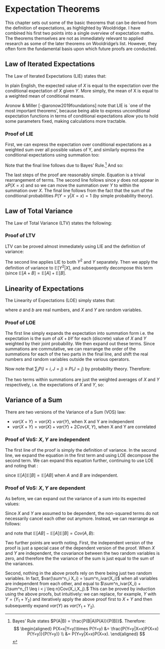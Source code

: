 # Expectation Theorems {#exp_theorems}


This chapter sets out some of the basic theorems that can be derived from the definition of expectations, as highlighted by Wooldridge. I have combined his first two points into a single overview of expectation maths. The theorems themselves are not as immediately relevant to applied research as some of the later theorems on Wooldridge's list. However, they often form the fundamental basis upon which future proofs are conducted.


## Law of Iterated Expectations

The Law of Iterated Expectations (LIE) states that:

\begin{equation}
    \mathbb{E}[X] = \mathbb{E}[\mathbb{E}[X|Y]]
\end{equation}

In plain English, the expected value of $X$ is equal to the  expectation over the conditional expectation of $X$ given $Y$. More simply, the mean of X is equal to a weighted mean of conditional means.

Aronow & Miller [-@aronow2019foundations] note that LIE is `one of the most important theorems', because being able to express unconditional expectation functions in terms of conditional expectations allow you to hold some parameters fixed, making calculations more tractable.

### Proof of LIE

First, we can express the expectation over conditional expectations as a weighted sum over all possible values of Y, and similarly express the conditional expectations using summation too:

\begin{align}
    \mathbb{E}[\mathbb{E}[X|Y]] &= \sum_y\mathbb{E}[X|Y=y]P(Y=y) \\
          &= \sum_y\sum_x xP(X=x|Y=y)P(Y=y) \label{eq:lie_expand} \\
          &= \sum_y\sum_x xP(Y=y|X=x)P(X=x). \label{eq:lie_bayes},
\end{align}

Note that the final line follows due to Bayes' Rule.[^fn_bayes] And so:

[^fn_bayes]:
    Bayes' Rule states $P(A|B) = \frac{P(B|A)P(A)}{P(B)}$. Therefore:
    $$
    \begin{aligned}
    P(X=x|Y=y)\times P(Y=y) &= \frac{P(Y=y|X=x)P(X=x) P(Y=y)}{P(Y=y)} \\
    &= P(Y=y|X=x)P(X=x).
    \end{aligned}
    $$


\begin{align}
    ... &= \sum_y\sum_x xP(X=x)P(Y=y|X=x) \label{eq:rearrange}\\
          &= \sum_x xP(X=x) \sum_y P(Y=y|X=x) \label{eq:shift}\\
          &= \sum_x xP(X=x) \label{eq:equals_one}\\
          &= \mathbb{E}[X] \; \; \; \square
\end{align}

The last steps of the proof are reasonably simple. Equation \ref{eq:rearrange} is a trivial rearrangement of terms.  The second line follows since $y$ does not appear in $xP(X=x)$ and so we can move the summation over $Y$ to within the summation over $X$. The final line follows from the fact that the sum of the conditional probabilities $P(Y=y|X=x)=1$ (by simple probability theory).


## Law of Total Variance

The Law of Total Variance (LTV) states the following:
\begin{equation}
    var[Y] = \mathbb{E}[var[Y|X]] + var(\mathbb{E}[Y|X])
\end{equation}

### Proof of LTV

LTV can be proved almost immediately using LIE and the definition of variance:

\begin{align}
    var(Y) &= \mathbb{E}[Y^2] - \mathbb{E}[Y]^2 \label{eq:var_def} \\ 
           &= \mathbb{E}[\mathbb{E}[Y^2|X]] - \mathbb{E}[\mathbb{E}[Y|X]]^2 \label{eq:var_lie} \\ 
           &= \mathbb{E}[var[Y|X] + \mathbb{E}[Y]^2]] - \mathbb{E}[\mathbb{E}[Y|X]]^2 \label{eq:var_by10}\\
           &= \mathbb{E}[var[Y|X]] + (\mathbb{E}[\mathbb{E}[Y]^2] - \mathbb{E}[\mathbb{E}[Y|X]]^2) \label{eq:var_eshift}\\
           &= \mathbb{E}[var[Y|X]] + var(\mathbb{E}[Y|X]) \label{eq:var_by10_2} \; \; \; \square
\end{align}

The second line applies LIE to both $Y^2$ and $Y$ separately. Then we apply the definition of variance to $\mathbb{E}[Y^2|X]$, and subsequently decompose this term (since $\mathbb{E}[A+B] = \mathbb{E}[A] + \mathbb{E}[B]$.

## Linearity of Expectations

The Linearity of Expectations (LOE) simply states that:

\begin{equation}
    \mathbb{E}[aX + bY] = a\mathbb{E}[X] + b\mathbb{E}[Y],
\end{equation}

where $a$ and $b$ are real numbers, and $X$ and $Y$ are random variables.

### Proof of LOE

\begin{align}
    \mathbb{E}[aX + bY] &= \sum_x\sum_y (ax+by) P(X=x, Y=y) \label{eq:loe_sums} \\
    &= \sum_x\sum_y ax P(X=x, Y=y) + \sum_x\sum_y by P(X=x, Y=y) \\
    &= a\sum_x x\sum_y P(X=x, Y=y) + b \sum_y y \sum_x P(X=x, Y=y) \label{eq:loe_rearrange}\\ 
\end{align}

The first line simply expands the expectation into summation form i.e. the expectation is the sum of $aX + bY$ for each (discrete) value of $X$ and $Y$ weighted by their joint probability. We then expand out these terms. Since summations are commutative, we can rearrange the order of the summations for each of the two parts in the final line, and shift the real numbers and random variables outside the various operators.

Now note that $\sum_{i} P(I=i, J=j) \equiv P(J=j)$ by probability theory. Therefore:

\begin{align}
    ... &= a\sum_x x P(X=x) + b\sum_y y P(Y = y)
\end{align}

The two terms within summations are just the weighted averages of $X$ and $Y$ respectively, i.e. the expectations of $X$ and $Y$, so:

\begin{align}
    ... &= a\mathbb{E}[X] + b\mathbb{E}[Y] \; \; \; \square \\
\end{align}

## Variance of a Sum

There are two versions of the Variance of a Sum (VOS) law:

* $var(X + Y) = var(X) + var(Y),$ when X and Y are independent
* $var(X+Y) = var(X) + var(Y) + 2Cov(X,Y)$, when X and Y are correlated

### Proof of VoS: $X, Y$ are independent

\begin{align}
    var(X + Y) &= \mathbb{E}[(X+Y)^2] - (\mathbb{E}[X+Y])^2 \\
    &= \mathbb{E}[(X^2 + 2XY + Y^2)] - (\mathbb{E}[X] + \mathbb{E}[Y])^2
\end{align}

The first line of the proof is simply the definition of variance. In the second line, we expand the equation in the first term and using LOE decompose the second term. We can expand this equation further, continuing to use LOE and noting that :

\begin{align}
    ... &= \mathbb{E}[X^2] + \mathbb{E}[2XY] + \mathbb{E}[Y^2] - (\mathbb{E}[X]^2 + 2\mathbb{E}[X]\mathbb{E}[Y] + \mathbb{E}[Y]^2)\\
     &= \mathbb{E}[X^2] + \mathbb{E}[Y^2] - \mathbb{E}[X]^2 - \mathbb{E}[Y]^2 \\
     &= Var[X] + Var[Y] \; \; \; \square
\end{align}

since $\mathbb{E}[A]\mathbb{E}[B] = \mathbb{E}[AB]$ when $A$ and $B$ are independent. 

### Proof of VoS: $X, Y$ are dependent

As before, we can expand out the variance of a sum into its expected values:

\begin{align}
    var(X + Y) &= \mathbb{E}[X^2] + \mathbb{E}[2XY] + \mathbb{E}[Y^2] - (\mathbb{E}[X]^2 + 2\mathbb{E}[X]\mathbb{E}[Y] + \mathbb{E}[Y]^2).
\end{align}

Since $X$ and $Y$ are assumed to be dependent, the non-squared terms do not necessarily cancel each other out anymore. Instead, we can rearrange as follows:

\begin{align}
    var(X + Y) &= var(X) + var(Y) + \mathbb{E}[2XY] - 2\mathbb{E}[X]\mathbb{E}[Y]\\
    & = var(X) + var(Y) + 2(\mathbb{E}[XY] - \mathbb{E}[X]\mathbb{E}[Y]),
\end{align}

and note that $\mathbb{E}[AB]-\mathbb{E}[A]\mathbb{E}[B] = Cov(A,B)$:

\begin{equation}
... = var(X) + var(Y) + 2Cov(A,B) \; \; \; \square
\end{equation}

Two further points are worth noting. First, the independent version of the proof is just a special case of the dependent version of the proof. When $X$ and $Y$ are independent, the covariance between the two random variables is zero, and therefore the the variance of the sum is just equal to the sum of the variances.

Second, nothing in the above proofs rely on there being just two random variables. In fact, $var(\sum^n_i X_i) = \sum^n_ivar(X_i)$ when all variables are independent from each other, and equal to $\sum^n_ivar(X_i) + 2\sum^n_{1 \leq i < j \leq n}Cov(X_i,X_j).$ This can be proved by induction using the above proofs, but intuitively: we can replace, for example, $Y$ with $Y = (Y_1 + Y_2)$ and iteratively apply the above proof first to $X+Y$ and then subsequently expand $var(Y)$ as $var(Y_1+Y_2)$.

